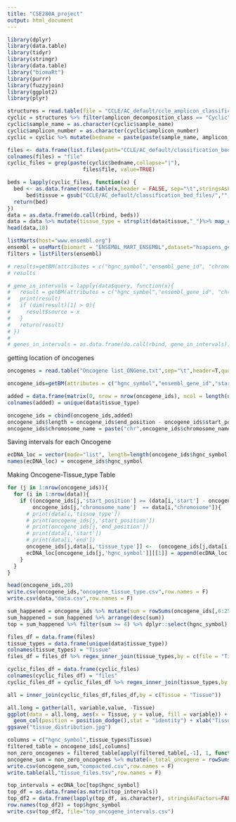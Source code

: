 ```yaml
---
title: "CSE280A_project"
output: html_document
---
```


```r
library(dplyr)
library(data.table)
library(tidyr)
library(stringr)
library(data.table)
library("biomaRt")
library(purrr)
library(fuzzyjoin)
library(ggplot2)
library(plyr)
```

```r
structures = read.table(file = "CCLE/AC_default/ccle_amplicon_classification_profiles.tsv", header = T, sep = "\t")
cyclic = structures %>% filter(amplicon_decomposition_class == "Cyclic")
cyclic$sample_name = as.character(cyclic$sample_name)
cyclic$amplicon_number = as.character(cyclic$amplicon_number)
cyclic = cyclic %>% mutate(bedname = paste(paste(sample_name, amplicon_number, sep = "_"), amplicon_number,sep = "_"))
```

```r
files <- data.frame(list.files(path="CCLE/AC_default/classification_bed_files", pattern="*.bed", full.names=TRUE, recursive=FALSE))
colnames(files) = "file"
cyclic_files = grep(paste(cyclic$bedname,collapse="|"), 
                        files$file, value=TRUE)

beds = lapply(cyclic_files, function(x) {
  bed <- as.data.frame(read.table(x,header = FALSE, sep="\t",stringsAsFactors=FALSE, quote="", col.names = c("chromosome","start","end")))
      bed$tissue = gsub("CCLE/AC_default/classification_bed_files/","",x)
  return(bed)
})
data = as.data.frame(do.call(rbind, beds))
data = data %>% mutate(tissue_type = strsplit(data$tissue,"_")%>% map_chr(., 2))
head(data,10)
```


```r

listMarts(host="www.ensembl.org")
ensembl = useMart(biomart = "ENSEMBL_MART_ENSEMBL",dataset="hsapiens_gene_ensembl")
filters = listFilters(ensembl)

```

```r
# results=getBM(attributes = c("hgnc_symbol","ensembl_gene_id", "chromosome_name", "start_position", "end_position","gene_biotype"),filters = c("chromosomal_region"),values = list(chromosomal_region=unlist(as.list(data$query))), mart = ensembl)
# results

# gene_in_intervals = lapply(data$query, function(x){
#   result = getBM(attributes = c("hgnc_symbol","ensembl_gene_id", "chromosome_name", "start_position", "end_position","gene_biotype","chromosomal_region"),filters = c("chromosomal_region"),values = x, mart = ensembl)
#   print(result)
#   if (dim(result)[1] > 0){
#     result$source = x
#   }
#   return(result)
# })
# 
# genes_in_intervals = as.data.frame(do.call(rbind, gene_in_intervals))
```

getting location of oncogenes
```r
oncogenes = read.table("Oncogene list_ONGene.txt",sep="\t",header=T,quote = "")

```

```r
oncogene_ids=getBM(attributes = c("hgnc_symbol","ensembl_gene_id","start_position", "end_position","chromosome_name"),filters = c("hgnc_symbol"),values = unlist(as.list(oncogenes$OncogeneName)), mart = ensembl)

added = data.frame(matrix(0, nrow = nrow(oncogene_ids), ncol = length(unique(data$tissue_type))))
colnames(added) = unique(data$tissue_type)

oncogene_ids = cbind(oncogene_ids,added)
oncogene_ids$length = oncogene_ids$end_position - oncogene_ids$start_position
oncogene_ids$chromosome_name = paste("chr",oncogene_ids$chromosome_name,sep = "")


```


Saving intervals for each Oncogene
```r
ecDNA_loc = vector(mode="list", length=length(oncogene_ids$hgnc_symbol))
names(ecDNA_loc) = oncogene_ids$hgnc_symbol
```

Making Oncogene-Tissue_type Table
```r
for (j in 1:nrow(oncogene_ids)){
  for (i in 1:nrow(data)){
    if ((oncogene_ids[j,'start_position'] >= (data[i,'start'] - oncogene_ids[j,'length']/3)) && (oncogene_ids[j,'end_position'] <= (data[i,'end'] + oncogene_ids[j,'length']/3)) && 
        oncogene_ids[j,'chromosome_name']  == data[i,"chromosome"]){
      # print(data[i,'tissue_type'])
      # print(oncogene_ids[j,'start_position'])
      # print(oncogene_ids[j,'end_position'])
      # print(data[i,'start'])
      # print(data[i,'end'])
      oncogene_ids[j,data[i,'tissue_type']] <-  (oncogene_ids[j,data[i,'tissue_type']] + 1)
      ecDNA_loc[oncogene_ids[j,'hgnc_symbol']][[1]] = append(ecDNA_loc[oncogene_ids[j,'hgnc_symbol']][[1]],rbind(data[i,'start'], data[i,'end']))
    }
  }
}
```

```r
head(oncogene_ids,20)
write.csv(oncogene_ids,"oncogene_tissue_type.csv",row.names = F)
write.csv(data,"data.csv",row.names = F)

```

```r
sum_happened = oncogene_ids %>% mutate(sum = rowSums(oncogene_ids[,6:25]))
sum_happened = sum_happened %>% arrange(desc(sum))
top = sum_happened %>% filter(sum >= 4) %>% dplyr::select(hgnc_symbol)

```

```r
files_df = data.frame(files)
tissue_types = data.frame(unique(data$tissue_type))
colnames(tissue_types) = "Tissue"
files_df = files_df %>% regex_inner_join(tissue_types,by = c(file = "Tissue")) %>% group_by(Tissue) %>% summarise(Files_n = n())

cyclic_files_df = data.frame(cyclic_files) 
colnames(cyclic_files_df) = "files"
cyclic_files_df = cyclic_files_df %>% regex_inner_join(tissue_types,by = c(files = "Tissue")) %>% group_by(Tissue) %>% summarise(Cyclic_n = n())

all = inner_join(cyclic_files_df,files_df,by = c(Tissue = "Tissue"))

```

```r

all.long = gather(all, variable,value, -Tissue)
ggplot(data = all.long, aes(x = Tissue, y = value, fill = variable)) +
  geom_col(position = position_dodge(),stat = "identity") + xlab("Tissue Type") + ylab("Number of files") + theme(axis.text.x = element_text(angle = 90, vjust = 0.5, hjust=1)) + geom_text(aes(label = value), position=position_dodge(width=0.9), vjust=-0.25)
ggsave("tissue_distribution.jpg")
```

```r
columns = c("hgnc_symbol",tissue_types$Tissue)
filtered_table = oncogene_ids[,columns]
non_zero_oncogenes = filtered_table[apply(filtered_table[,-1], 1, function(x) !all(x==0)),]
oncogene_sum = non_zero_oncogenes %>% mutate(n_total_oncogene = rowSums(non_zero_oncogenes[,2:21])) %>% arrange(desc(n_total_oncogene))
write.csv(oncogene_sum,"compacted.csv",row.names = F)
write.table(all,"tissue_files.tsv",row.names = F)
```

```r
top_intervals = ecDNA_loc[top$hgnc_symbol]
top_df = as.data.frame(as.matrix(top_intervals))
top_df2 = data.frame(lapply(top_df, as.character), stringsAsFactors=FALSE)
row.names(top_df2) = top$hgnc_symbol
write.csv(top_df2, file="top_oncogene_intervals.csv")
```


